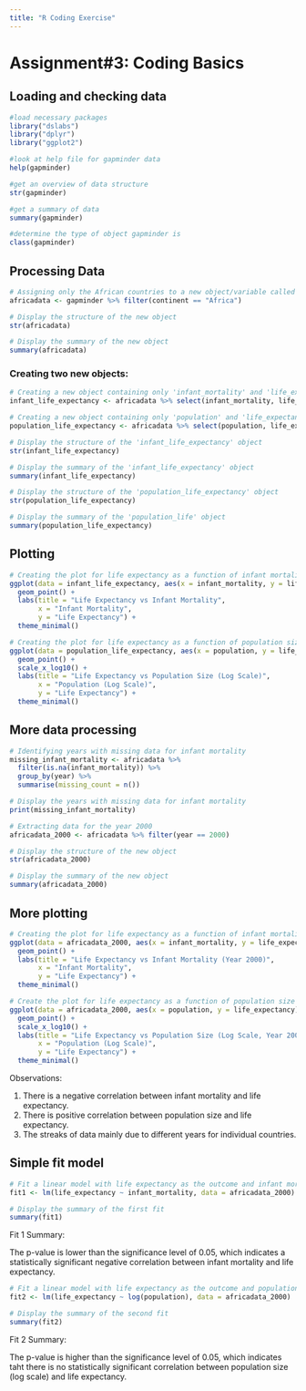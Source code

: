```yaml
---
title: "R Coding Exercise"
---
```


# Assignment#3: Coding Basics

## Loading and checking data

```r
#load necessary packages
library("dslabs")
library("dplyr")
library("ggplot2")

#look at help file for gapminder data
help(gapminder)
```

```r
#get an overview of data structure
str(gapminder)
```

```r
#get a summary of data
summary(gapminder)
```

```r
#determine the type of object gapminder is
class(gapminder)
```

## Processing Data

```r
# Assigning only the African countries to a new object/variable called africadata
africadata <- gapminder %>% filter(continent == "Africa")
```

```r
# Display the structure of the new object
str(africadata)
```

```r
# Display the summary of the new object
summary(africadata)
```

### Creating two new objects:

```r
# Creating a new object containing only 'infant_mortality' and 'life_expectancy'
infant_life_expectancy <- africadata %>% select(infant_mortality, life_expectancy)

# Creating a new object containing only 'population' and 'life_expectancy'
population_life_expectancy <- africadata %>% select(population, life_expectancy)
```

```r
# Display the structure of the 'infant_life_expectancy' object
str(infant_life_expectancy)

# Display the summary of the 'infant_life_expectancy' object
summary(infant_life_expectancy)

```

```r
# Display the structure of the 'population_life_expectancy' object
str(population_life_expectancy)

# Display the summary of the 'population_life' object
summary(population_life_expectancy)
```

## Plotting

```r
# Creating the plot for life expectancy as a function of infant mortality
ggplot(data = infant_life_expectancy, aes(x = infant_mortality, y = life_expectancy)) +
  geom_point() +
  labs(title = "Life Expectancy vs Infant Mortality",
       x = "Infant Mortality",
       y = "Life Expectancy") +
  theme_minimal()
```

```r
# Creating the plot for life expectancy as a function of population size with x-axis log scale
ggplot(data = population_life_expectancy, aes(x = population, y = life_expectancy)) +
  geom_point() +
  scale_x_log10() +
  labs(title = "Life Expectancy vs Population Size (Log Scale)",
       x = "Population (Log Scale)",
       y = "Life Expectancy") +
  theme_minimal()
```

## More data processing

```r
# Identifying years with missing data for infant mortality
missing_infant_mortality <- africadata %>%
  filter(is.na(infant_mortality)) %>%
  group_by(year) %>%
  summarise(missing_count = n())

# Display the years with missing data for infant mortality
print(missing_infant_mortality)
```

```r
# Extracting data for the year 2000
africadata_2000 <- africadata %>% filter(year == 2000)

# Display the structure of the new object
str(africadata_2000)
```

```r
# Display the summary of the new object
summary(africadata_2000)
```

## More plotting

```r
# Creating the plot for life expectancy as a function of infant mortality for the year 2000
ggplot(data = africadata_2000, aes(x = infant_mortality, y = life_expectancy)) +
  geom_point() +
  labs(title = "Life Expectancy vs Infant Mortality (Year 2000)",
       x = "Infant Mortality",
       y = "Life Expectancy") +
  theme_minimal()
```

```r
# Create the plot for life expectancy as a function of population size for the year 2000 with x-axis log scale
ggplot(data = africadata_2000, aes(x = population, y = life_expectancy)) +
  geom_point() +
  scale_x_log10() +
  labs(title = "Life Expectancy vs Population Size (Log Scale, Year 2000)",
       x = "Population (Log Scale)",
       y = "Life Expectancy") +
  theme_minimal()
```

Observations:

1.  There is a negative correlation between infant mortality and life expectancy.
2.  There is positive correlation between population size and life expectancy.
3.  The streaks of data mainly due to different years for individual countries.

## Simple fit model

```r
# Fit a linear model with life expectancy as the outcome and infant mortality as the predictor
fit1 <- lm(life_expectancy ~ infant_mortality, data = africadata_2000)

# Display the summary of the first fit
summary(fit1)

```

Fit 1 Summary:

The p-value is lower than the significance level of 0.05, which indicates a statistically significant negative correlation between infant mortality and life expectancy.

```r
# Fit a linear model with life expectancy as the outcome and population size as the predictor (log scale)
fit2 <- lm(life_expectancy ~ log(population), data = africadata_2000)

# Display the summary of the second fit
summary(fit2)
```

Fit 2 Summary:

The p-value is higher than the significance level of 0.05, which indicates taht there is no statistically significant correlation between population size (log scale) and life expectancy.
